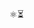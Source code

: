 
<div className='w-full text-center text-5xl mt-10'>⚛️⏳</div>

# <Title/>

- `Demo:` [shao.fun/react-client-async](https://shao.fun/react-client-async/)
- `Repo:` [github.com/hk-shao/react-client-async](https://github.com/HK-SHAO/react-client-async)

Previously, `async component` were only supported on the server (Next.js). 
With this package, you can now easily use it on the client side as well.

<div className='bg-gray-100 rounded-lg [&>h2]:mt-0 p-8'>

## Install


```bash
npm i react-client-async
```

</div>


<div className='bg-gray-100 rounded-lg mt-6 [&>h2]:mt-0 p-8'>

## `useAsync` Hook

You can use the `useAsync` hook to create a task.

```tsx
console.log(useAsync(fn, args, options));
```

<UseAsyncDemo />

</div>

<div className='bg-gray-100 p-8 rounded-lg mt-6 [&>h2]:mt-0'>

## `Async` Component

You can use the `Async` to render an async component.

```tsx
<Async
  $fc={fc} // may be an async function component
  $waiting={waiting} // waiting component
  $fallback={fallback} // fallback component
  {...props} // props for the function component
/>
```

<AsyncDemo />

</div>

<div className='bg-gray-100 p-8 rounded-lg mt-6 [&>h2]:mt-0'>

## `Demo` of Recursive Async Component

A component can be used with `memo` and `async` together!

```tsx
const Rec: AsyncFC<{ n: number; }> = memo(
  async ({ [$signal]: signal, n }) =>
    n <= 0 ? (
      <> {/* break the recursion */}
        <div>0</div>
      </>
    ) : (
      <> {/* delay and recursion */}
        {await delayWithSignal(99, signal)}
        {n}<Async $fc={Rec} n={n - 1} />{n}
      </>
    ),
);
```

<RecursiveAsyncDemo />

</div>


<div className='bg-gray-100 p-8 rounded-lg mt-6 [&>h2]:mt-0 pb-2 mb-10'>

## What is Next?

- ⏳ `useAsyncIterable` hook
- ⏳ `Iterable async` component

```tsx
async function* IterableComponent() {
  yield* OtherIterableComponent();
  yield  await component1();
  yield  await component2();
  yield  <div>...</div>;
}
```

- ⭐️ Star this repo if you like it! ❤❤❤
- 👉 [github.com/hk-shao/react-client-async](https://github.com/HK-SHAO/react-client-async)

Looking forward to your feedback or contribution! 🚀🚀🚀

</div>
